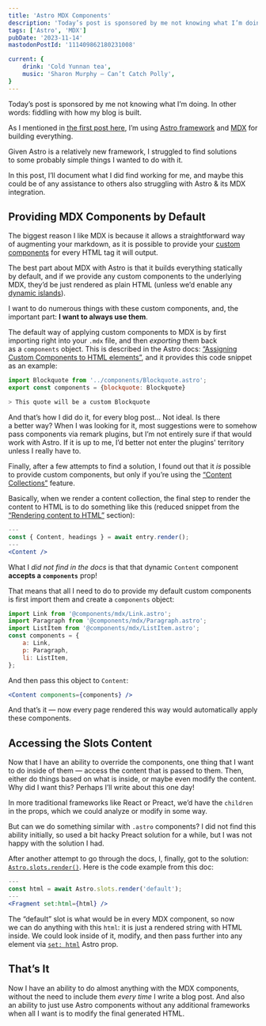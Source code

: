 ```yaml
---
title: 'Astro MDX Components'
description: 'Today’s post is sponsored by me not knowing what I’m doing. In other words: fiddling with how my blog is built. Given Astro is a relatively new framework, I struggled to find solutions to some probably simple things I wanted to do with it. In this post, I’ll document what I did find working for me, and maybe this could be of any assistance to others also struggling with Astro & its MDX integration.'
tags: ['Astro', 'MDX']
pubDate: '2023-11-14'
mastodonPostId: '111409862180231008'

current: {
	drink: 'Cold Yunnan tea',
	music: 'Sharon Murphy — Can’t Catch Polly',
}
---
```


Today’s post is sponsored by me not knowing what I’m doing. In other words: fiddling with how my blog is built.

As I mentioned in [the first post here](/not-an-ideal-start/), I’m using [Astro framework](https://astro.build/) and [MDX](https://mdxjs.com/) for building everything.

Given Astro is a relatively new framework, I struggled to find solutions to some probably simple things I wanted to do with it.

In this post, I’ll document what I did find working for me, and maybe this could be of any assistance to others also struggling with Astro & its MDX integration.

## Providing MDX Components by Default

The biggest reason I like MDX is because it allows a straightforward way of augmenting your markdown, as it is possible to provide your [custom components](https://mdxjs.com/table-of-components/) for every HTML tag it will output.

The best part about MDX with Astro is that it builds everything statically by default, and if we provide any custom components to the underlying MDX, they’d be just rendered as plain HTML (unless we’d enable any [dynamic islands](https://docs.astro.build/en/concepts/islands/)).

I want to do numerous things with these custom components, and, the important part: **I want to always use them**.

The default way of applying custom components to MDX is by first importing right into your `.mdx` file, and then _exporting_ them back as a `components` object. This is described in the Astro docs: [“Assigning Custom Components to HTML elements”](https://docs.astro.build/en/guides/markdown-content/#assigning-custom-components-to-html-elements), and it provides this code snippet as an example:

```js
import Blockquote from '../components/Blockquote.astro';
export const components = {blockquote: Blockquote}

> This quote will be a custom Blockquote
```

And that’s how I did do it, for every blog post… Not ideal. Is there a better way? When I was looking for it, most suggestions were to somehow pass components via remark plugins, but I’m not entirely sure if that would work with Astro. If it is up to me, I’d better not enter the plugins' territory unless I really have to.

Finally, after a few attempts to find a solution, I found out that it _is_ possible to provide custom components, but only if you’re using the [“Content Collections”](https://docs.astro.build/en/guides/content-collections/) feature.

Basically, when we render a content collection, the final step to render the content to HTML is to do something like this (reduced snippet from the [“Rendering content to HTML”](https://docs.astro.build/en/guides/content-collections/#rendering-content-to-html) section):

```jsx
---
const { Content, headings } = await entry.render();
---
<Content />
```

What I _did not find in the docs_ is that that dynamic `Content` component **accepts a `components`** prop!

That means that all I need to do to provide my default custom components is first import them and create a `components` object:

```js
import Link from '@components/mdx/Link.astro';
import Paragraph from '@components/mdx/Paragraph.astro';
import ListItem from '@components/mdx/ListItem.astro';
const components = {
	a: Link,
	p: Paragraph,
	li: ListItem,
};
```

And then pass this object to `Content`:

```jsx
<Content components={components} />
```

And that’s it — now every page rendered this way would automatically apply these components.

## Accessing the Slots Content

Now that I have an ability to override the components, one thing that I want to do inside of them — access the content that is passed to them. Then, either do things based on what is inside, or maybe even modify the content. Why did I want this? Perhaps I’ll write about this one day!

In more traditional frameworks like React or Preact, we’d have the `children` in the props, which we could analyze or modify in some way.

But can we do something similar with `.astro` components? I did not find this ability initially, so used a bit hacky Preact solution for a while, but I was not happy with the solution I had.

After another attempt to go through the docs, I, finally, got to the solution: [`Astro.slots.render()`](https://docs.astro.build/en/reference/api-reference/#astroslotsrender). Here is the code example from this doc:

```jsx
---
const html = await Astro.slots.render('default');
---
<Fragment set:html={html} />
```

The “default” slot is what would be in every MDX component, so now we can do anything with this `html`: it is just a rendered string with HTML inside. We could look inside of it, modify, and then pass further into any element via [`set: html`](https://docs.astro.build/en/reference/directives-reference/#sethtml) Astro prop.

## That’s It

Now I have an ability to do almost anything with the MDX components, without the need to include them _every time_ I write a blog post. And also an ability to just use Astro components without any additional frameworks when all I want is to modify the final generated HTML.
